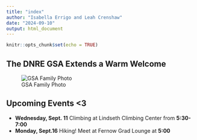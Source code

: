 ```yaml
---
title: "index"
author: "Isabella Errigo and Leah Crenshaw"
date: "2024-09-10"
output: html_document
---
```


```r
knitr::opts_chunk$set(echo = TRUE)
```

## The DNRE GSA Extends a Warm Welcome
![GSA Family Photo](GSA-FAmily-Photo.jpg)



## Upcoming Events <3
* **Wednesday, Sept. 11** Climbing at Lindseth Climbing Center from **5:30-7:00**
* **Monday, Sept.16** Hiking! Meet at Fernow Grad Lounge at **5:00**